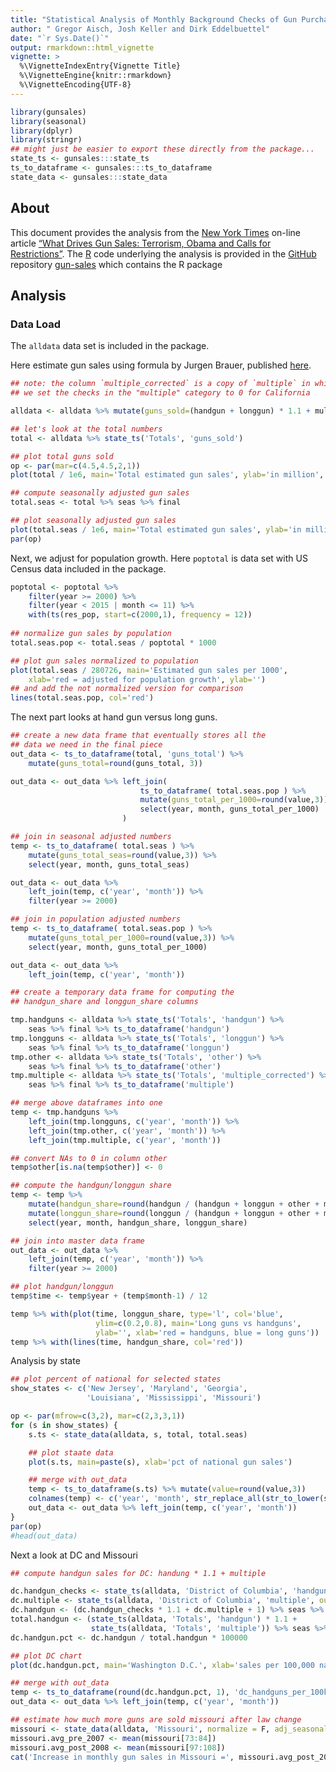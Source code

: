 ```yaml
---
title: "Statistical Analysis of Monthly Background Checks of Gun Purchases"
author: " Gregor Aisch, Josh Keller and Dirk Eddelbuettel"
date: "`r Sys.Date()`"
output: rmarkdown::html_vignette
vignette: >
  %\VignetteIndexEntry{Vignette Title}
  %\VignetteEngine{knitr::rmarkdown}
  %\VignetteEncoding{UTF-8}
---
```


```r
library(gunsales)
library(seasonal)
library(dplyr)
library(stringr)
## might just be easier to export these directly from the package...
state_ts <- gunsales:::state_ts
ts_to_dataframe <- gunsales:::ts_to_dataframe
state_data <- gunsales:::state_data

```

## About

This document provides the analysis from the [New York Times](http://www,nytimes.com) 
on-line article ["What Drives Gun Sales: Terrorism, Obama and Calls for Restrictions"](http://www.nytimes.com/interactive/2015/12/10/us/gun-sales-terrorism-obama-restrictions.html?). The [R](http://www.r-project.org) code underlying the analysis is provided
in the [GitHub](http://www.github.com) repository [gun-sales](https://github.com/NYTimes/gun-sales) which contains the R package 


## Analysis

### Data Load

The `alldata` data set is included in the package.

Here estimate gun sales using formula by Jurgen Brauer, published [here](http://www.smallarmssurvey.org/fileadmin/docs/F-Working-papers/SAS-WP14-US-Firearms-Industry.pdf).

```r
## note: the column `multiple_corrected` is a copy of `multiple` in which
## we set the checks in the "multiple" category to 0 for California

alldata <- alldata %>% mutate(guns_sold=(handgun + longgun) * 1.1 + multiple_corrected * 2)

## let's look at the total numbers
total <- alldata %>% state_ts('Totals', 'guns_sold')

## plot total guns sold
op <- par(mar=c(4.5,4.5,2,1))
plot(total / 1e6, main='Total estimated gun sales', ylab='in million', xlab='')

## compute seasonally adjusted gun sales
total.seas <- total %>% seas %>% final

## plot seasonally adjusted gun sales
plot(total.seas / 1e6, main='Total estimated gun sales', ylab='in million', xlab='seasonally adjused')
par(op)
```


Next, we adjust for population growth. Here `poptotal` is data set with US Census data included in the package.

```r
poptotal <- poptotal %>%
    filter(year >= 2000) %>%
    filter(year < 2015 | month <= 11) %>%
    with(ts(res_pop, start=c(2000,1), frequency = 12))
   
## normalize gun sales by population
total.seas.pop <- total.seas / poptotal * 1000

## plot gun sales normalized to population
plot(total.seas / 280726, main='Estimated gun sales per 1000',
    xlab='red = adjusted for population growth', ylab='')
## and add the not normalized version for comparison
lines(total.seas.pop, col='red')
```


The next part looks at hand gun versus long guns.

```r
## create a new data frame that eventually stores all the
## data we need in the final piece
out_data <- ts_to_dataframe(total, 'guns_total') %>% 
    mutate(guns_total=round(guns_total, 3))

out_data <- out_data %>% left_join(
                             ts_to_dataframe( total.seas.pop ) %>%
                             mutate(guns_total_per_1000=round(value,3)) %>%
                             select(year, month, guns_total_per_1000)
                         )

## join in seasonal adjusted numbers
temp <- ts_to_dataframe( total.seas ) %>%
    mutate(guns_total_seas=round(value,3)) %>%
    select(year, month, guns_total_seas)

out_data <- out_data %>%
    left_join(temp, c('year', 'month')) %>%
    filter(year >= 2000)

## join in population adjusted numbers
temp <- ts_to_dataframe( total.seas.pop ) %>%
    mutate(guns_total_per_1000=round(value,3)) %>%
    select(year, month, guns_total_per_1000)

out_data <- out_data %>%
    left_join(temp, c('year', 'month'))

## create a temporary data frame for computing the
## handgun_share and longgun_share columns

tmp.handguns <- alldata %>% state_ts('Totals', 'handgun') %>%
    seas %>% final %>% ts_to_dataframe('handgun')
tmp.longguns <- alldata %>% state_ts('Totals', 'longgun') %>%
    seas %>% final %>% ts_to_dataframe('longgun')
tmp.other <- alldata %>% state_ts('Totals', 'other') %>%
    seas %>% final %>% ts_to_dataframe('other')
tmp.multiple <- alldata %>% state_ts('Totals', 'multiple_corrected') %>%
    seas %>% final %>% ts_to_dataframe('multiple')

## merge above dataframes into one
temp <- tmp.handguns %>%
    left_join(tmp.longguns, c('year', 'month')) %>%
    left_join(tmp.other, c('year', 'month')) %>%
    left_join(tmp.multiple, c('year', 'month'))

## convert NAs to 0 in column other
temp$other[is.na(temp$other)] <- 0

## compute the handgun/longgun share
temp <- temp %>%
    mutate(handgun_share=round(handgun / (handgun + longgun + other + multiple * 0.5), 4)) %>%
    mutate(longgun_share=round(longgun / (handgun + longgun + other + multiple * 0.5), 4)) %>% 
    select(year, month, handgun_share, longgun_share)

## join into master data frame
out_data <- out_data %>%
    left_join(temp, c('year', 'month')) %>%
    filter(year >= 2000)

## plot handgun/longgun 
temp$time <- temp$year + (temp$month-1) / 12

temp %>% with(plot(time, longgun_share, type='l', col='blue',
                   ylim=c(0.2,0.8), main='Long guns vs handguns',
                   ylab='', xlab='red = handguns, blue = long guns'))
temp %>% with(lines(time, handgun_share, col='red'))
```

Analysis by state 

```r
## plot percent of national for selected states 
show_states <- c('New Jersey', 'Maryland', 'Georgia',
                 'Louisiana', 'Mississippi', 'Missouri')

op <- par(mfrow=c(3,2), mar=c(2,3,3,1))
for (s in show_states) {
    s.ts <- state_data(alldata, s, total, total.seas)

    ## plot staate data
    plot(s.ts, main=paste(s), xlab='pct of national gun sales')

    ## merge with out_data
    temp <- ts_to_dataframe(s.ts) %>% mutate(value=round(value,3))
    colnames(temp) <- c('year', 'month', str_replace_all(str_to_lower(s), ' ', '_'))
    out_data <- out_data %>% left_join(temp, c('year', 'month'))
}
par(op)
#head(out_data)
```

Next a look at DC and Missouri

```r
## compute handgun sales for DC: handung * 1.1 + multiple

dc.handgun_checks <- state_ts(alldata, 'District of Columbia', 'handgun', outer_zeros_to_na=F)
dc.multiple <- state_ts(alldata, 'District of Columbia', 'multiple', outer_zeros_to_na=F)
dc.handgun <- (dc.handgun_checks * 1.1 + dc.multiple + 1) %>% seas %>% final - 1
total.handgun <- (state_ts(alldata, 'Totals', 'handgun') * 1.1 +
                  state_ts(alldata, 'Totals', 'multiple')) %>% seas %>% final
dc.handgun.pct <- dc.handgun / total.handgun * 100000

## plot DC chart
plot(dc.handgun.pct, main='Washington D.C.', xlab='sales per 100,000 national handguns')

## merge with out_data
temp <- ts_to_dataframe(round(dc.handgun.pct, 1), 'dc_handguns_per_100k_national_sales')
out_data <- out_data %>% left_join(temp, c('year', 'month'))

## estimate how much more guns are sold missouri after law change
missouri <- state_data(alldata, 'Missouri', normalize = F, adj_seasonal = F)
missouri.avg_pre_2007 <- mean(missouri[73:84])
missouri.avg_post_2008 <- mean(missouri[97:108])
cat('Increase in monthly gun sales in Missouri =', missouri.avg_post_2008 - missouri.avg_pre_2007, "\n")   
```
